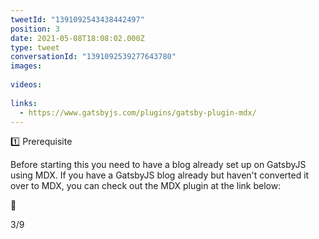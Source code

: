 ```yaml
---
tweetId: "1391092543438442497"
position: 3
date: 2021-05-08T18:08:02.000Z
type: tweet
conversationId: "1391092539277643780"
images:
  
videos:
  
links:
  - https://www.gatsbyjs.com/plugins/gatsby-plugin-mdx/
---
```

1️⃣ Prerequisite

Before starting this you need to have a blog already set up on GatsbyJS using MDX. If you have a GatsbyJS blog already but haven't converted it over to MDX, you can check out the MDX plugin at the link below:

🔗 

3/9
